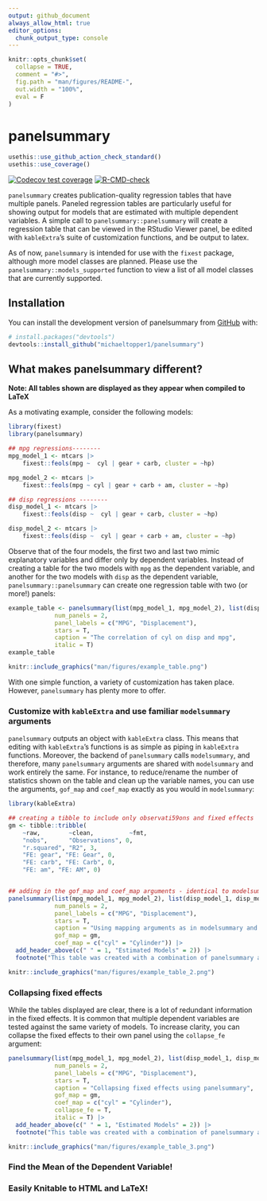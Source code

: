 ```yaml
---
output: github_document
always_allow_html: true
editor_options: 
  chunk_output_type: console
---
```


<!-- README.md is generated from README.Rmd. Please edit that file -->

```r
knitr::opts_chunk$set(
  collapse = TRUE,
  comment = "#>",
  fig.path = "man/figures/README-",
  out.width = "100%",
  eval = F
)
```

# panelsummary

<!-- badges: start -->
```r
usethis::use_github_action_check_standard()
usethis::use_coverage()
```

[![Codecov test coverage](https://codecov.io/gh/michaeltopper1/panelsummary/branch/master/graph/badge.svg)](https://app.codecov.io/gh/michaeltopper1/panelsummary?branch=master)
[![R-CMD-check](https://github.com/michaeltopper1/panelsummary/actions/workflows/R-CMD-check.yaml/badge.svg)](https://github.com/michaeltopper1/panelsummary/actions/workflows/R-CMD-check.yaml)
<!-- badges: end -->

`panelsummary` creates publication-quality regression tables that have multiple panels. Paneled regression tables are particularly useful for showing output for models that are estimated with multiple dependent variables. A simple call to `panelsummary::panelsummary` will create a regression table that can be viewed in the RStudio Viewer panel, be edited with `kableExtra`'s suite of customization functions, and be output to latex. 

As of now, `panelsummary` is intended for use with the `fixest` package, although more model classes are planned. Please use the `panelsummary::models_supported` function to view a list of all model classes that are currently supported.

## Installation

You can install the development version of panelsummary from [GitHub](https://github.com/) with:

``` r
# install.packages("devtools")
devtools::install_github("michaeltopper1/panelsummary")
```

## What makes panelsummary different?

**Note: All tables shown are displayed as they appear when compiled to LaTeX**


As a motivating example, consider the following models:

```r
library(fixest)
library(panelsummary)

## mpg regressions--------
mpg_model_1 <- mtcars |>
    fixest::feols(mpg ~  cyl | gear + carb, cluster = ~hp)

mpg_model_2 <- mtcars |>
    fixest::feols(mpg ~ cyl | gear + carb + am, cluster = ~hp)

## disp regressions --------
disp_model_1 <- mtcars |>
    fixest::feols(disp ~  cyl | gear + carb, cluster = ~hp)

disp_model_2 <- mtcars |>
    fixest::feols(disp ~  cyl | gear + carb + am, cluster = ~hp)


```

Observe that of the four models, the first two and last two mimic explanatory variables and differ only by dependent variables. Instead of creating a table for the two models with `mpg` as the dependent variable, and another for the two models with `disp` as the dependent variable, `panelsummary::panelsummary` can create one regression table with two (or more!) panels: 

```r
example_table <- panelsummary(list(mpg_model_1, mpg_model_2), list(disp_model_1, disp_model_2), 
             num_panels = 2, 
             panel_labels = c("MPG", "Displacement"), 
             stars = T,
             caption = "The correlation of cyl on disp and mpg",
             italic = T)
example_table
```

```r
knitr::include_graphics("man/figures/example_table.png")
```
With one simple function, a variety of customization has taken place. However, `panelsummary` has plenty more to offer.

### Customize with `kableExtra` and use familiar `modelsummary` arguments

`panelsummary` outputs an object with `kableExtra` class. This means that editing with `kableExtra`'s functions is as simple as piping in `kableExtra` functions. Moreover, the backend of `panelsummary` calls `modelsummary`, and therefore, many `panelsummary` arguments are shared with `modelsummary` and work entirely the same. For instance, to reduce/rename the number of statistics shown on the table and clean up the variable names, you can use the arguments, `gof_map` and  `coef_map` exactly as you would in `modelsummary`:

```r
library(kableExtra)

## creating a tibble to include only observati59ons and fixed effects
gm <- tibble::tribble(
    ~raw,        ~clean,          ~fmt,
    "nobs",      "Observations", 0,
    "r.squared", "R2", 3,
    "FE: gear", "FE: Gear", 0,
    "FE: carb", "FE: Carb", 0,
    "FE: am", "FE: AM", 0)


## adding in the gof_map and coef_map arguments - identical to modelsummary
panelsummary(list(mpg_model_1, mpg_model_2), list(disp_model_1, disp_model_2), 
             num_panels = 2, 
             panel_labels = c("MPG", "Displacement"), 
             stars = T,
             caption = "Using mapping arguments as in modelsummary and customizing with kableExtra",
             gof_map = gm,
             coef_map = c("cyl" = "Cylinder")) |>
  add_header_above(c(" " = 1, "Estimated Models" = 2)) |>
  footnote("This table was created with a combination of panelsummary and kableExtra.")

```

```r
knitr::include_graphics("man/figures/example_table_2.png")
```

### Collapsing fixed effects

While the tables displayed are clear, there is a lot of redundant information in the fixed effects. It is common that multiple dependent variables are tested against the same variety of models. To increase clarity, you can collapse the fixed effects to their own panel using the `collapse_fe` argument:

```r
panelsummary(list(mpg_model_1, mpg_model_2), list(disp_model_1, disp_model_2), 
             num_panels = 2, 
             panel_labels = c("MPG", "Displacement"), 
             stars = T,
             caption = "Collapsing fixed effects using panelsummary",
             gof_map = gm,
             coef_map = c("cyl" = "Cylinder"),
             collapse_fe = T,
             italic = T) |>
  add_header_above(c(" " = 1, "Estimated Models" = 2)) |>
  footnote("This table was created with a combination of panelsummary and kableExtra.")
```

```r
knitr::include_graphics("man/figures/example_table_3.png")
```

### Find the Mean of the Dependent Variable!

### Easily Knitable to HTML and LaTeX!


